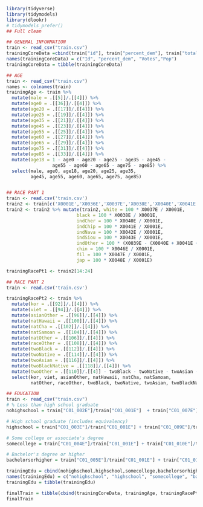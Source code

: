 ```r
library(tidyverse)
library(tidymodels)
library(dlookr)
# tidymodels_prefer()
## Full clean

## GENERAL INFORMATION
train <- read_csv("train.csv")
trainingCoreData =cbind(train["id"], train["percent_dem"], train["total_votes"], train["0001E"])
names(trainingCoreData) = c("Id", "percent_dem", "Votes","Pop")
trainingCoreData = tibble(trainingCoreData)

## AGE
train <- read_csv("train.csv")
names <- colnames(train)
trainingAge <- train %>%
  mutate(male = .[[5]]/.[[4]]) %>%
  mutate(age0 = .[[36]]/.[[4]]) %>%
  mutate(age20 = .[[17]]/.[[4]]) %>%
  mutate(age25 = .[[19]]/.[[4]]) %>%
  mutate(age35 = .[[21]]/.[[4]]) %>%
  mutate(age45 = .[[23]]/.[[4]]) %>%
  mutate(age55 = .[[25]]/.[[4]]) %>%
  mutate(age60 = .[[27]]/.[[4]]) %>%
  mutate(age65 = .[[29]]/.[[4]]) %>%
  mutate(age75 = .[[31]]/.[[4]]) %>%
  mutate(age85 = .[[33]]/.[[4]]) %>%
  mutate(age18 = 1 - age0 - age20 - age25 - age35 - age45 -
                 age55 - age60 - age65 - age75 - age85) %>%
  select(male, age0, age18, age20, age25, age35,
         age45, age55, age60, age65, age75, age85)


## RACE PART 1 
train <- read.csv('train.csv')
train2 <- train[c('X0001E','X0036E','X0037E','X0038E','X0040E','X0041E','X0042E','X0043E','X0039E','X0045E','X0046E','X0047E','X0048E')] 
train2 <- train2 %>% mutate(train2, white = 100 * X0037E / X0001E,
                          black = 100 * X0038E / X0001E,
                          indCher = 100 * X0040E / X0001E,
                          indChip = 100 * X0041E / X0001E,
                          indNava = 100 * X0042E / X0001E,
                          indSiou = 100 * X0043E / X0001E,
                          indOther = 100 * (X0039E - (X0040E + X0041E + X0042E + X0043E)) / X0001E, indian = 100 * X0045E / X0001E,
                          chin = 100 * X0046E / X0001E,
                          fil = 100 * X0047E / X0001E,
                          jap = 100 * X0048E / X0001E)

trainingRacePt1 <- train2[14:24]

## RACE PART 2
train <- read.csv('train.csv')

trainingRacePt2 <- train %>%
  mutate(kor = .[[92]]/.[[4]]) %>%
  mutate(viet = .[[94]]/.[[4]]) %>%
  mutate(asianOther = .[[96]]/.[[4]]) %>%
  mutate(natHawaii = .[[100]]/.[[4]]) %>%
  mutate(natCha = .[[102]]/.[[4]]) %>%
  mutate(natSamoan = .[[104]]/.[[4]]) %>%
  mutate(natOther = .[[106]]/.[[4]]) %>%
  mutate(raceOther = .[[108]]/.[[4]]) %>%
  mutate(twoBlack = .[[112]]/.[[4]]) %>%
  mutate(twoNative = .[[114]]/.[[4]]) %>%
  mutate(twoAsian = .[[116]]/.[[4]]) %>%
  mutate(twoBlackNative = .[[118]]/.[[4]]) %>%
  mutate(twoOther = .[[110]]/.[[4]] - twoBlack - twoNative - twoAsian - twoBlackNative) %>% 
  select(kor, viet, asianOther, natHawaii, natCha, natSamoan,
         natOther, raceOther, twoBlack, twoNative, twoAsian, twoBlackNative, twoOther)

## EDUCATION 
train <- read_csv("train.csv")
# % Less than high school graduate
nohighschool = train["C01_002E"]/train["C01_001E"]  + train["C01_007E"]/train["C01_006E"] + train["C01_008E"]/train["C01_006E"]

# High school graduate (includes equivalency)
highschool = train["C01_003E"]/train["C01_001E"] + train["C01_009E"]/train["C01_006E"]

# Some college or associate's degree
somecollege = train["C01_004E"]/train["C01_001E"] + train["C01_010E"]/train["C01_006E"] + train["C01_011E"]/train["C01_006E"]

# Bachelor's degree or higher
bachelorsorhigher = train["C01_005E"]/train["C01_001E"] + train["C01_012E"]/train["C01_006E"] + train["C01_013E"]/train["C01_006E"]

trainingEdu = cbind(nohighschool,highschool,somecollege,bachelorsorhigher)
names(trainingEdu) = c("nohighschool", "highschool", "somecollege", "bachelorsorhigher")
trainingEdu = tibble(trainingEdu)

finalTrain = tibble(cbind(trainingCoreData, trainingAge, trainingRacePt1, trainingRacePt2, trainingEdu))
finalTrain
```
